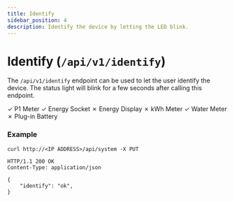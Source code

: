 ```yaml
---
title: Identify
sidebar_position: 4
description: Identify the device by letting the LED blink.
---
```



# Identify (`/api/v1/identify`)

The `/api/v1/identify` endpoint can be used to let the user identify the device. The status light will blink for a few seconds after calling this endpoint.

<Badge color='hw-green'>✓ P1 Meter</Badge>
<Badge color='hw-green'>✓ Energy Socket</Badge>
<Badge color='hw-red'>✗ Energy Display</Badge>
<Badge color='hw-red'>✗ kWh Meter</Badge>
<Badge color='hw-green'>✓ Water Meter</Badge>
<Badge color='hw-red'>✗ Plug-in Battery</Badge>

### Example

```http title="Request"
curl http://<IP ADDRESS>/api/system -X PUT
```

```http title="Response"
HTTP/1.1 200 OK
Content-Type: application/json

{
    "identify": "ok",
}
```

